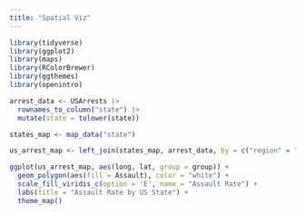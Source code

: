 ```yaml
---
title: "Spatial Viz"
---
```


```r
library(tidyverse)
library(ggplot2)
library(maps)
library(RColorBrewer)
library(ggthemes)
library(openintro)
```

```r
arrest_data <- USArrests |>
  rownames_to_column("state") |>
  mutate(state = tolower(state))
```

```r
states_map <- map_data("state")

us_arrest_map <- left_join(states_map, arrest_data, by = c("region" = "state"))
```

```r
ggplot(us_arrest_map, aes(long, lat, group = group)) +
  geom_polygon(aes(fill = Assault), color = "white") +
  scale_fill_viridis_c(option = 'E', name = "Assault Rate") +
  labs(title = "Assault Rate by US State") +
  theme_map()

```

